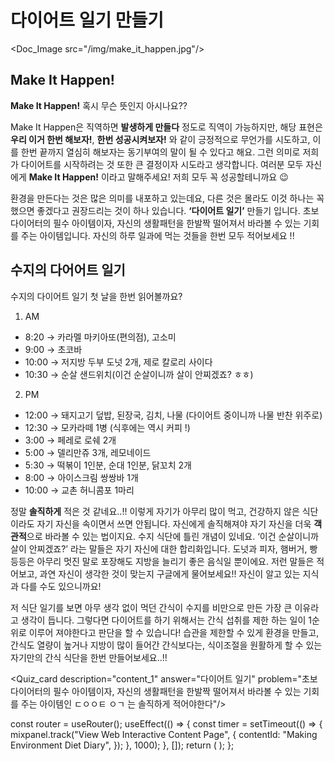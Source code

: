 # 다이어트 일기 만들기


<Doc_Image src="/img/make_it_happen.jpg"/>

## Make It Happen!


<Callout emoji="☺️">**Make It Happen!** 혹시 무슨 뜻인지 아시나요??</Callout>

Make It Happen은 직역하면 **발생하게 만들다** 정도로 직역이 가능하지만, 해당 표현은 **우리 이거 한번 해보자!**, **한번 성공시켜보자!** 와 같이 긍정적으로 무언가를 시도하고, 이를 한번 끝까지 열심히 해보자는 동기부여의 말이 될 수 있다고 해요. 그런 의미로 저희가 다이어트를 시작하려는 것 또한 큰 결정이자 시도라고 생각합니다. 여러분 모두 자신에게 **Make It Happen!** 이라고 말해주세요! 저희 모두 꼭 성공할테니까요 😉

환경을 만든다는 것은 많은 의미를 내포하고 있는데요, 다른 것은 몰라도 이것 하나는 꼭 했으면 좋겠다고 권장드리는 것이 하나 있습니다. **‘다이어트 일기’** 만들기 입니다. 초보 다이어터의 필수 아이템이자, 자신의 생활패턴을 한발짝 떨어져서 바라볼 수 있는 기회를 주는 아이템입니다. 자신의 하루 일과에 먹는 것들을 한번 모두 적어보세요 !!

## 수지의 다어어트 일기

수지의 다이어트 일기 첫 날을 한번 읽어볼까요?

1. AM

- 8:20 → 카라멜 마키아또(편의점), 고소미
- 9:00 → 초코바
- 10:00 → 저지방 두부 도넛 2개, 제로 칼로리 사이다
- 10:30 → 순살 샌드위치(이건 순살이니까 살이 안찌겠죠? ㅎㅎ)

2. PM

- 12:00 → 돼지고기 덮밥, 된장국, 김치, 나물 (다이어트 중이니까 나물 반찬 위주로)
- 12:30 → 모카라떼 1병 (식후에는 역시 커피 !)
- 3:00 → 페레로 로쉐 2개
- 5:00 → 델리만쥬 3개, 레모네이드
- 5:30 → 떡볶이 1인분, 순대 1인분, 닭꼬치 2개
- 8:00 → 아이스크림 쌍쌍바 1개
- 10:00 → 교촌 허니콤포 1마리

정말 **솔직하게** 적은 것 같네요..!! 이렇게 자기가 아무리 많이 먹고, 건강하지 않은 식단이라도 자기 자신을 속이면서 쓰면 안됩니다. 자신에게 솔직해져야 자기 자신을 더욱 **객관적**으로 바라볼 수 있는 법이지요. 수지 식단에 틀린 개념이 있네요. ‘이건 순살이니까 살이 안찌겠죠?’ 라는 말들은 자기 자신에 대한 합리화입니다. 도넛과 피자, 햄버거, 빵 등등은 아무리 멋진 말로 포장해도 지방을 늘리기 좋은 음식일 뿐이에요. 저런 말들은 적어보고, 과연 자신이 생각한 것이 맞는지 구글에게 물어보세요!! 자신이 알고 있는 지식과 다를 수도 있으니까요!

저 식단 일기를 보면 아무 생각 없이 먹던 간식이 수지를 비만으로 만든 가장 큰 이유라고 생각이 듭니다. 그렇다면 다이어트를 하기 위해서는 간식 섭취를 제한 하는 일이 1순위로 이루어 져야한다고 판단을 할 수 있습니다! 습관을 제한할 수 있게 환경을 만들고, 간식도 열량이 높거나 지방이 많이 들어간 간식보다는, 식이조절을 원활하게 할 수 있는 자기만의 간식 식단을 한번 만들어보세요..!!


<Quiz_card description="content_1" answer="다이어트 일기" problem="초보 다이어터의 필수 아이템이자, 자신의 생활패턴을 한발짝 떨어져서
바라볼 수 있는 기회를 주는 아이템인 ㄷㅇㅇㅌ ㅇㄱ 는 솔직하게
적어야한다"/>


  const router = useRouter();
  useEffect(() => {
    const timer = setTimeout(() => {
      mixpanel.track("View Web Interactive Content Page", {
        contentId: "Making Environment Diet Diary",
      });
    }, 1000);
  }, []);
  return (
    <PageKey
      route={router.pathname}
      EventName="Making Environment Diet Diary"
    />
  );
};

<Final />
